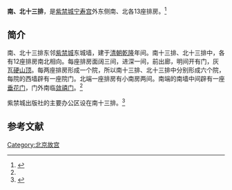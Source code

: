 '''南、北十三排'''，是[[紫禁城|紫禁城]][[宁寿宫|宁寿宫]]外东侧南、北各13座排房。<ref name=nbssp>{{Cite web |url=http://www.dpm.org.cn/www_oldweb/China/phoweb/BuildingPage/6/B2660.htm |title=南、北十三排，故宫博物院，于2013-10-17查阅 |accessdate=2013-10-17 |archive-date=2013-10-17 |archive-url=https://web.archive.org/web/20131017155838/http://www.dpm.org.cn/www_oldweb/China/phoweb/BuildingPage/6/B2660.htm |dead-url=yes }}</ref>

==简介==
南、北十三排东邻[[紫禁城|紫禁城]]东城墙，建于[[清朝|清朝]][[乾隆|乾隆]]年间。南十三排、北十三排中，各有12座排房南北相向。每座排房面阔三间，进深一间，前出廊，明间开有门，灰瓦[[硬山顶|硬山顶]]。每两座排房形成一个院，所以南十三排、北十三排中分别形成六个院，每院的西墙辟有一座院门。北端一座排房有小南房两间。南端的南墙中间辟有一座[[垂花门|垂花门]]，门外南临[[宁寿宫|敛禧门]]。<ref name=nbssp/>

紫禁城出版社的主要办公区设在南十三排。<ref>{{Cite web |url=http://news.ifeng.com/a/20140603/40572353_0.shtml |title=故宫命案追踪：工作人员用大马士革弯刀连杀两领导，凤凰网，2014-06-03 |accessdate=2014-06-03 |archive-date=2019-06-08 |archive-url=https://web.archive.org/web/20190608112847/http://news.ifeng.com/a/20140603/40572353_0.shtml |dead-url=no }}</ref>

==参考文献==
{{reflist}}

{{Geographic Location
|西北 =[[兆祥所|兆祥所]]<br>北横街
|北 =  紫禁城东北角楼<br>北横街
|東北 = 紫禁城东北角楼
|西 = [[梵华楼|梵华楼]]<br>[[景福宮_(北京故宮)|景福宫]]<br>[[庆寿堂|庆寿堂]]<br>[[宁寿宫|宁寿宫]]
|中央 = '''南、北十三排'''
|東 =紫禁城东城墙
|西南 =[[九龙壁_(北京故宫)|九龙壁]]<br>[[戏衣库_(北京故宫)|戏衣库]]
|南 =[[御药房|御药房]]
|東南 =紫禁城东城墙
}}

[[Category:北京故宫|Category:北京故宫]]